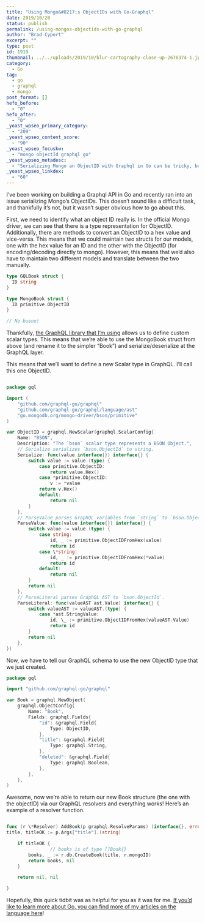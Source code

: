 ```yaml
---
title: "Using Mongo&#8217;s ObjectIDs with Go-Graphql"
date: 2019/10/20
status: publish
permalink: /using-mongos-objectids-with-go-graphql
author: "Brad Cypert"
excerpt: ""
type: post
id: 1919
thumbnail: ../../uploads/2019/10/blur-cartography-close-up-2678374-1.jpg
category:
  - Go
tag:
  - go
  - graphql
  - mongo
post_format: []
hefo_before:
  - "0"
hefo_after:
  - "0"
_yoast_wpseo_primary_category:
  - "209"
_yoast_wpseo_content_score:
  - "90"
_yoast_wpseo_focuskw:
  - "mongo objectId graphql go"
_yoast_wpseo_metadesc:
  - "Serializing Mongo an ObjectID with Graphql in Go can be tricky, but with a custom scalar type, it's relatively painless."
_yoast_wpseo_linkdex:
  - "60"
---
```


I’ve been working on building a Graphql API in Go and recently ran into an issue serializing Mongo’s ObjectIDs. This doesn’t sound like a difficult task, and thankfully it’s not, but it wasn’t super obvious how to go about this.

First, we need to identify what an object ID really is. In the official Mongo driver, we can see that there is a type representation for ObjectID. Additionally, there are methods to convert an ObjectID to a hex value and vice-versa. This means that we could maintain two structs for our models, one with the hex value for an ID and the other with the ObjectID (for encoding/decoding directly to mongo). However, this means that we’d also have to maintain two different models and translate between the two manually.

```go
type GQLBook struct {
  ID string
}

type MongoBook struct {
  ID primitive.ObjectID
}

// No bueno!
```

Thankfully, [the GraphQL library that I’m using](https://github.com/graphql-go/graphql) allows us to define custom scalar types. This means that we’re able to use the MongoBook struct from above (and rename it to the simpler “Book”) and serialize/deserialize at the GraphQL layer.

This means that we’ll want to define a new Scalar type in GraphQL. I’ll call this one ObjectID.

```go

package gql

import (
	"github.com/graphql-go/graphql"
	"github.com/graphql-go/graphql/language/ast"
	"go.mongodb.org/mongo-driver/bson/primitive"
)

var ObjectID = graphql.NewScalar(graphql.ScalarConfig{
	Name: "BSON",
	Description: "The `bson` scalar type represents a BSON Object.",
	// Serialize serializes `bson.ObjectId` to string.
	Serialize: func(value interface{}) interface{} {
		switch value := value.(type) {
			case primitive.ObjectID:
				return value.Hex()
			case *primitive.ObjectID:
				v := *value
			return v.Hex()
			default:
				return nil
		}
	},
	// ParseValue parses GraphQL variables from `string` to `bson.ObjectId`.
	ParseValue: func(value interface{}) interface{} {
		switch value := value.(type) {
			case string:
				id, _ := primitive.ObjectIDFromHex(value)
				return id
			case \*string:
				id, _ := primitive.ObjectIDFromHex(*value)
				return id
			default:
				return nil
		}
		return nil
	},
	// ParseLiteral parses GraphQL AST to `bson.ObjectId`.
	ParseLiteral: func(valueAST ast.Value) interface{} {
		switch valueAST := valueAST.(type) {
			case *ast.StringValue:
				id, \_ := primitive.ObjectIDFromHex(valueAST.Value)
				return id
		}
		return nil
	},
})

```

Now, we have to tell our GraphQL schema to use the new ObjectID type that we just created.

```go
package gql

import "github.com/graphql-go/graphql"

var Book = graphql.NewObject(
	graphql.ObjectConfig{
		Name: "Book",
		Fields: graphql.Fields{
			"id": &graphql.Field{
				Type: ObjectID,
			},
			"title": &graphql.Field{
				Type: graphql.String,
			},
			"deleted": &graphql.Field{
				Type: graphql.Boolean,
			},
		},
	},
)
```

Awesome, now we’re able to return our new Book structure (the one with the objectID) via our GraphQL resolvers and everything works! Here’s an example of a resolver function.

```go

func (r \*Resolver) AddBook(p graphql.ResolveParams) (interface{}, error) {
title, titleOK := p.Args["title"].(string)

    if titleOK {
                // books is of type []Book{}
    	books, _ := r.db.CreateBook(title, r.mongoID)
    	return books, nil
    }

    return nil, nil

}

```

Hopefully, this quick tidbit was as helpful for you as it was for me. [If you’d like to learn more about Go, you can find more of my articles on the language here](https://www.bradcypert.com/tag/go/)!
